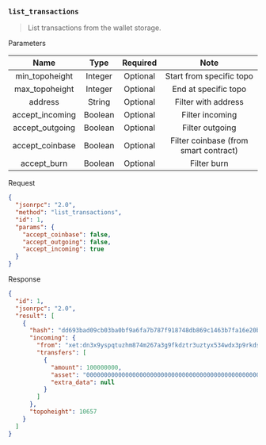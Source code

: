 ### `list_transactions`

> List transactions from the wallet storage.

Parameters

|   Name            |   Type     | Required |                Note                       |
|:-----------------:|:----------:|:--------:|:-----------------------------------------:|
|  min_topoheight   |   Integer  | Optional |    Start from specific topo               |
|  max_topoheight   |   Integer  | Optional |    End at specific topo                   |
|  address          |   String   | Optional |    Filter with address                    |
|  accept_incoming  |   Boolean  | Optional |    Filter incoming                        |
|  accept_outgoing  |   Boolean  | Optional |    Filter outgoing                        |
|  accept_coinbase  |   Boolean  | Optional |    Filter coinbase (from smart contract)  |
|  accept_burn      |   Boolean  | Optional |    Filter burn                            |

Request
```json
{
  "jsonrpc": "2.0",
  "method": "list_transactions",
  "id": 1,
  "params": {
    "accept_coinbase": false,
    "accept_outgoing": false,
    "accept_incoming": true
  }
}
```

Response
```json
{
  "id": 1,
  "jsonrpc": "2.0",
  "result": [
    {
      "hash": "dd693bad09cb03ba0bf9a6fa7b787f918748db869c1463b7fa16e20b498dea88",
      "incoming": {
        "from": "xet:dn3x9yspqtuzhm874m267a3g9fkdztr3uztyx534wdx3p9rkdspqqhpss5d",
        "transfers": [
          {
            "amount": 100000000,
            "asset": "0000000000000000000000000000000000000000000000000000000000000000",
            "extra_data": null
          }
        ]
      },
      "topoheight": 10657
    }
  ]
}
```
